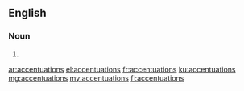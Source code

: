 ==English==

===Noun===
{{head|en|noun plural form}}

# {{plural of|accentuation|lang=en}}

[[ar:accentuations]]
[[el:accentuations]]
[[fr:accentuations]]
[[ku:accentuations]]
[[mg:accentuations]]
[[my:accentuations]]
[[fi:accentuations]]